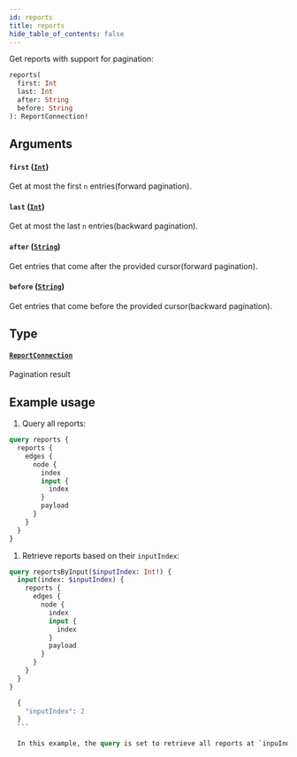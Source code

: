 ```yaml
---
id: reports
title: reports
hide_table_of_contents: false
---
```



Get reports with support for pagination:

```graphql
reports(
  first: Int
  last: Int
  after: String
  before: String
): ReportConnection!
```


## Arguments

#### `first` ([`Int`](../../scalars/int))
Get at most the first `n` entries(forward pagination).



#### `last` ([`Int`](../../scalars/int))
Get at most the last `n` entries(backward pagination).



#### `after` ([`String`](../../scalars/string))
Get entries that come after the provided cursor(forward pagination).



#### `before` ([`String`](../../scalars/string))
Get entries that come before the provided cursor(backward pagination).



## Type

#### [`ReportConnection`](../../objects/report-connection)

Pagination result

## Example usage

1. Query all reports:

  ```graphql
  query reports {
    reports {
      edges {
        node {
          index
          input {
            index
          }
          payload
        }
      }
    }
  }
  ```

  1. Retrieve reports based on their `inputIndex`:

  ```graphql
  query reportsByInput($inputIndex: Int!) {
    input(index: $inputIndex) {
      reports {
        edges {
          node {
            index
            input {
              index
            }
            payload
          }
        }
      }
    }
  }
  ```

  ```graphql
    {
      "inputIndex": 2
    }
    ```

    In this example, the query is set to retrieve all reports at `inpuIndex` `2`.
